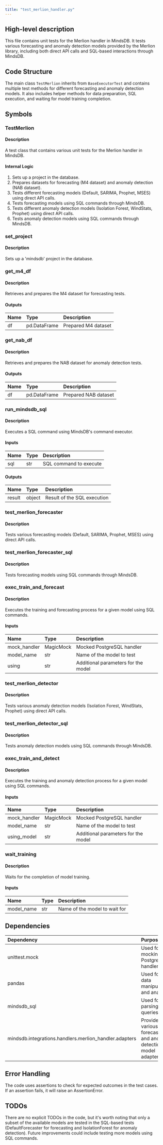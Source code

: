```yaml
---
title: "test_merlion_handler.py"
---
```


## High-level description
This file contains unit tests for the Merlion handler in MindsDB. It tests various forecasting and anomaly detection models provided by the Merlion library, including both direct API calls and SQL-based interactions through MindsDB.

## Code Structure
The main class `TestMerlion` inherits from `BaseExecutorTest` and contains multiple test methods for different forecasting and anomaly detection models. It also includes helper methods for data preparation, SQL execution, and waiting for model training completion.

## Symbols

### TestMerlion
#### Description
A test class that contains various unit tests for the Merlion handler in MindsDB.

#### Internal Logic
1. Sets up a project in the database.
2. Prepares datasets for forecasting (M4 dataset) and anomaly detection (NAB dataset).
3. Tests different forecasting models (Default, SARIMA, Prophet, MSES) using direct API calls.
4. Tests forecasting models using SQL commands through MindsDB.
5. Tests different anomaly detection models (Isolation Forest, WindStats, Prophet) using direct API calls.
6. Tests anomaly detection models using SQL commands through MindsDB.

### set_project
#### Description
Sets up a 'mindsdb' project in the database.

### get_m4_df
#### Description
Retrieves and prepares the M4 dataset for forecasting tests.

#### Outputs
| Name | Type | Description |
|:-----|:-----|:------------|
| df | pd.DataFrame | Prepared M4 dataset |

### get_nab_df
#### Description
Retrieves and prepares the NAB dataset for anomaly detection tests.

#### Outputs
| Name | Type | Description |
|:-----|:-----|:------------|
| df | pd.DataFrame | Prepared NAB dataset |

### run_mindsdb_sql
#### Description
Executes a SQL command using MindsDB's command executor.

#### Inputs
| Name | Type | Description |
|:-----|:-----|:------------|
| sql | str | SQL command to execute |

#### Outputs
| Name | Type | Description |
|:-----|:-----|:------------|
| result | object | Result of the SQL execution |

### test_merlion_forecaster
#### Description
Tests various forecasting models (Default, SARIMA, Prophet, MSES) using direct API calls.

### test_merlion_forecaster_sql
#### Description
Tests forecasting models using SQL commands through MindsDB.

### exec_train_and_forecast
#### Description
Executes the training and forecasting process for a given model using SQL commands.

#### Inputs
| Name | Type | Description |
|:-----|:-----|:------------|
| mock_handler | MagicMock | Mocked PostgreSQL handler |
| model_name | str | Name of the model to test |
| using | str | Additional parameters for the model |

### test_merlion_detector
#### Description
Tests various anomaly detection models (Isolation Forest, WindStats, Prophet) using direct API calls.

### test_merlion_detector_sql
#### Description
Tests anomaly detection models using SQL commands through MindsDB.

### exec_train_and_detect
#### Description
Executes the training and anomaly detection process for a given model using SQL commands.

#### Inputs
| Name | Type | Description |
|:-----|:-----|:------------|
| mock_handler | MagicMock | Mocked PostgreSQL handler |
| model_name | str | Name of the model to test |
| using_model | str | Additional parameters for the model |

### wait_training
#### Description
Waits for the completion of model training.

#### Inputs
| Name | Type | Description |
|:-----|:-----|:------------|
| model_name | str | Name of the model to wait for |

## Dependencies
| Dependency | Purpose |
|:-----------|:--------|
| unittest.mock | Used for mocking the PostgreSQL handler |
| pandas | Used for data manipulation and analysis |
| mindsdb_sql | Used for parsing SQL queries |
| mindsdb.integrations.handlers.merlion_handler.adapters | Provides various forecasting and anomaly detection model adapters |

## Error Handling
The code uses assertions to check for expected outcomes in the test cases. If an assertion fails, it will raise an AssertionError.

## TODOs
There are no explicit TODOs in the code, but it's worth noting that only a subset of the available models are tested in the SQL-based tests (DefaultForecaster for forecasting and IsolationForest for anomaly detection). Future improvements could include testing more models using SQL commands.